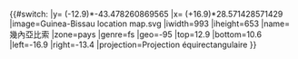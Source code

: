 {{#switch:{{{1}}}
|y= ({{{2}}}-12.9)*-43.478260869565
|x= ({{{3}}}+16.9)*28.571428571429
|image=Guinea-Bissau location map.svg
|iwidth=993
|iheight=653
|name=幾內亞比索
|zone=pays
|genre=fs
|geo=-95
|top=12.9
|bottom=10.6
|left=-16.9
|right=-13.4
|projection=Projection équirectangulaire
}}<noinclude>{{Location map/Info|Guinea-Bissau}}
{{Documentation}}
</noinclude>